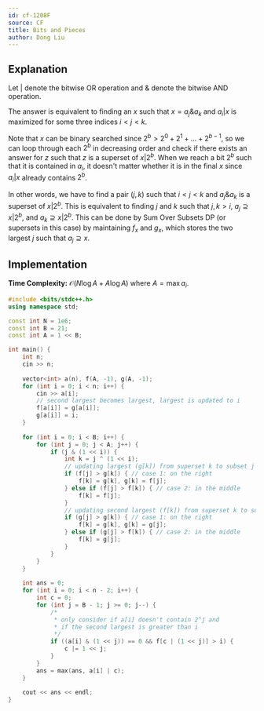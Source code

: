 ```yaml
---
id: cf-1208F
source: CF
title: Bits and Pieces
author: Dong Liu
---
```


## Explanation

Let $|$ denote the bitwise OR operation and $\&$ denote the bitwise AND operation.

The answer is equivalent to finding an $x$ such that $x=a_j\&a_k$ and $a_i|x$ is maximized for some three indices $i<j<k$.

Note that $x$ can be binary searched since $2^b>2^0+2^1+\dots+2^{b-1}$, so we can loop through each $2^b$ in decreasing order and check if there exists an answer for $z$ such that $z$ is a superset of $x|2^b$. When we reach a bit $2^b$ such that it is contained in $a_i$, it doesn't matter whether it is in the final $x$ since $a_i|x$ already contains $2^b$.

In other words, we have to find a pair $(j, k)$ such that $i<j<k$ and $a_j\&a_k$ is a superset of $x|2^b$. This is equivalent to finding $j$ and $k$ such that $j, k>i$, $a_j\supseteq x|2^b$, and $a_k\supseteq x|2^b$. This can be done by Sum Over Subsets DP (or supersets in this case) by maintaining $f_x$ and $g_x$, which stores the two largest $j$ such that $a_j\supseteq x$.

## Implementation

**Time Complexity:** $\mathcal{O}(N\log A + A\log A)$ where $A=\max a_i$.

<LanguageSection>

<CPPSection>

```cpp
#include <bits/stdc++.h>
using namespace std;

const int N = 1e6;
const int B = 21;
const int A = 1 << B;

int main() {
	int n;
	cin >> n;
	
	vector<int> a(n), f(A, -1), g(A, -1);
	for (int i = 0; i < n; i++) {
		cin >> a[i];
		// second largest becomes largest, largest is updated to i
		f[a[i]] = g[a[i]];
		g[a[i]] = i;
	}
	
	for (int i = 0; i < B; i++) {
		for (int j = 0; j < A; j++) {
			if (j & (1 << i)) {
				int k = j ^ (1 << i);
				// updating largest (g[k]) from superset k to subset j
				if (f[j] > g[k]) { // case 1: on the right
					f[k] = g[k], g[k] = f[j];
				} else if (f[j] > f[k]) { // case 2: in the middle
					f[k] = f[j];
				}
				// updating second largest (f[k]) from superset k to subset j
				if (g[j] > g[k]) { // case 1: on the right
					f[k] = g[k], g[k] = g[j];
				} else if (g[j] > f[k]) { // case 2: in the middle
					f[k] = g[j];
				}
			}
		}
	}
	
	int ans = 0;
	for (int i = 0; i < n - 2; i++) {
		int c = 0;
		for (int j = B - 1; j >= 0; j--) {
			/*
			 * only consider if a[i] doesn't contain 2^j and
			 * if the second largest is greater than i
			 */
			if ((a[i] & (1 << j)) == 0 && f[c | (1 << j)] > i) {
				c |= 1 << j;
			}
		}
		ans = max(ans, a[i] | c);
	}
	
	cout << ans << endl;
}
```

</CPPSection>

</LanguageSection>
